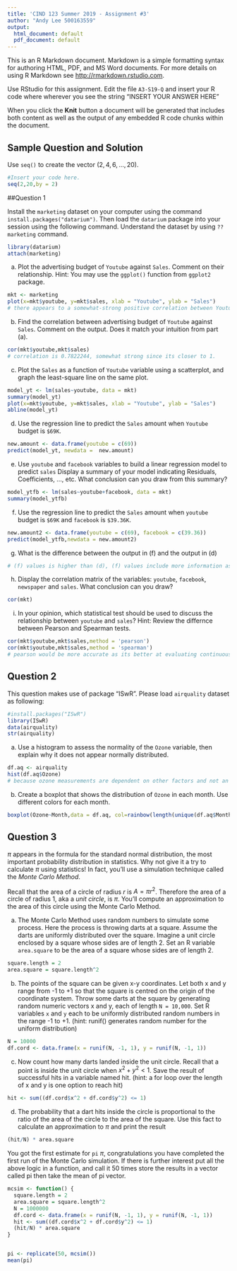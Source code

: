 ---
title: 'CIND 123 Summer 2019 - Assignment #3'
author: "Andy Lee 500163559"
output:
  html_document: default
  pdf_document: default
---

This is an R Markdown document. Markdown is a simple formatting syntax for authoring HTML, PDF, and MS Word documents. For more details on using R Markdown see <http://rmarkdown.rstudio.com>.

Use RStudio for this assignment. 
Edit the file `A3-S19-Q` and insert your R code where wherever you see the string "INSERT YOUR ANSWER HERE"

When you click the **Knit** button a document will be generated that includes both content as well as the output of any embedded R code chunks within the document. 


## Sample Question and Solution

Use `seq()` to create the vector $(2,4,6,\ldots,20)$.

```{r}
#Insert your code here.
seq(2,20,by = 2)
```


##Question 1

Install the `marketing` dataset on your computer using the command `install.packages("datarium")`. Then load the `datarium` package into your session using the following command. Understand the dataset by using `??marketing` command. 
```{r}
library(datarium)
attach(marketing)
```


a) Plot the advertising budget of `Youtube` against `Sales`. Comment on their relationship. 
Hint: You may use the `ggplot()` function from `ggplot2` package. 

```{r}
mkt <- marketing
plot(x=mkt$youtube, y=mkt$sales, xlab = "Youtube", ylab = "Sales")
# there appears to a somewhat-strong positive correlation between Youtube and Sales. correlation seems to be tighter for low values of Youtube while the variance appears larger for higher values of Youtube
```


b)  Find the correlation between advertising budget of `Youtube` against `Sales`. Comment on the output. Does it match your intuition from part (a). 
```{r}
cor(mkt$youtube,mkt$sales)
# correlation is 0.7822244, somewhat strong since its closer to 1.
```

c) Plot the `Sales` as a function of `Youtube` variable using a scatterplot, and graph the least-square line on the same plot. 

```{r}
model_yt <- lm(sales~youtube, data = mkt)
summary(model_yt)
plot(x=mkt$youtube, y=mkt$sales, xlab = "Youtube", ylab = "Sales")
abline(model_yt)
```

d) Use the regression line to predict the `Sales` amount when `Youtube` budget is `$69K`.
```{r}
new.amount <- data.frame(youtube = c(69))
predict(model_yt, newdata =  new.amount)
```


e) Use `youtube` and `facebook` variables to build a linear regression model to predict `sales` Display a summary of your model indicating Residuals, Coefficients, ..., etc. What conclusion can you draw from this summary?
```{r}
model_ytfb <- lm(sales~youtube+facebook, data = mkt)
summary(model_ytfb)
```


f) Use the regression line to predict the `Sales` amount when `youtube` budget is `$69K` and `facebook` is `$39.36K`.
```{r}
new.amount2 <- data.frame(youtube = c(69), facebook = c(39.36))
predict(model_ytfb,newdata = new.amount2)
```

g) What is the difference between the output in (f) and the output in (d)
```{r}
# (f) values is higher than (d), (f) values include more information as it takes into account youtube and facebook's effect on sales
```


h) Display the correlation matrix of the variables: `youtube`, `facebook`, `newspaper` and `sales`.
What conclusion can you draw?
```{r}
cor(mkt)
```


i) In your opinion, which statistical test should be used to discuss the relationship between `youtube` and `sales`?
Hint:  Review the differnce between Pearson and Spearman tests.
```{r}
cor(mkt$youtube,mkt$sales,method = 'pearson')
cor(mkt$youtube,mkt$sales,method = 'spearman')
# pearson would be more accurate as its better at evaluating continuous values, which sales, youtube, facebook, newspaper all are. Compare to spearman which is suitable for rank-ordered ordinal.
```


## Question 2

This question makes use of package "ISwR". Please load `airquality` dataset as following:
```{r}
#install.packages("ISwR")
library(ISwR)
data(airquality)
str(airquality)
```


a) Use a histogram to assess the normality of the `Ozone` variable, then explain why it does not appear normally distributed.
```{r}
df.aq <- airquality
hist(df.aq$Ozone)
# because ozone measurements are dependent on other factors and not an independent variable. the ozone variable would not be symmetric in nature around its mean, a property of the normal distribution. while there may be instances of high ozone, there are no negative values of ozone.   
```

b) Create a boxplot that shows the distribution of `Ozone` in each month. 
Use different colors for each month.

```{r}
boxplot(Ozone~Month,data = df.aq, col=rainbow(length(unique(df.aq$Month))))
```


## Question 3 

$\pi$ appears in the formula for the standard normal distribution, the most important probability distribution in statistics. Why not give it a try to calculate $\pi$ using statistics! In fact, you'll use a simulation technique called the *Monte Carlo Method*.

Recall that the area of a circle of radius $r$ is $A = \pi r^2$. Therefore the area of a circle of radius 1, aka a *unit circle*, is $\pi$. You'll compute an approximation to the area of this circle using the Monte Carlo Method.

a) The Monte Carlo Method uses random numbers to simulate some process. Here the process is throwing darts at a square. Assume the darts are uniformly distributed over the square. Imagine a unit circle enclosed by a square whose sides are of length 2. Set an R variable `area.square` to be the area of a square whose sides are of length 2.
```{r}
square.length = 2
area.square = square.length^2
```

b) The points of the square can be given x-y coordinates. Let both x and y range from -1 to +1 so that the square is centred on the origin of the coordinate system. Throw some darts at the square by generating random numeric vectors x and y, each of length `N = 10,000`. Set R variables `x` and `y` each to be uniformly distributed random numbers in the range -1 to +1.
(hint: runif() generates random number for the uniform distribution)
```{r}
N = 10000
df.cord <- data.frame(x = runif(N, -1, 1), y = runif(N, -1, 1))
```

c) Now count how many darts landed inside the unit circle. Recall that a point is inside the unit circle when $x^2 + y^2 < 1$. Save the result of successful hits in a variable named hit. 
(hint: a for loop over the length of x and y is one option to reach hit)
```{r}
hit <- sum((df.cord$x^2 + df.cord$y^2) <= 1)
```

d) The probability that a dart hits inside the circle is proportional to the ratio of the area of the circle to the area of the square. Use this fact to calculate an approximation to $\pi$ and print the result
```{r}
(hit/N) * area.square
```
You got the first estimate for `pi` $\pi$, congratulations you have completed the first run of the Monte Carlo simulation.
If there is further interest put all the above logic in a function, and call it 50 times store the results in a vector called pi then take the mean of pi vector. 
```{r}
mcsim <- function() {
  square.length = 2
  area.square = square.length^2
  N = 1000000
  df.cord <- data.frame(x = runif(N, -1, 1), y = runif(N, -1, 1))
  hit <- sum((df.cord$x^2 + df.cord$y^2) <= 1)
  (hit/N) * area.square
}


pi <- replicate(50, mcsim())
mean(pi)
```


